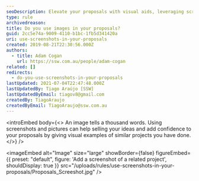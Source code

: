 ```yaml
---
seoDescription: Elevate your proposals with visual aids, leveraging screenshots and images to showcase successful projects and build trust with clients.
type: rule
archivedreason:
title: Do you use images in your proposals?
guid: 2cc5e74a-9009-4110-b1bc-1fb5d341420a
uri: use-screenshots-in-your-proposals
created: 2019-08-21T22:30:56.000Z
authors:
  - title: Adam Cogan
    url: https://ssw.com.au/people/adam-cogan
related: []
redirects:
  - do-you-use-screenshots-in-your-proposals
lastUpdated: 2021-07-04T22:47:48.000Z
lastUpdatedBy: Tiago Araújo [SSW]
lastUpdatedByEmail: tiagov8@gmail.com
createdBy: TiagoAraujo
createdByEmail: TiagoAraujo@ssw.com.au
---
```


<introEmbed
  body={<>
An image tells a thousand words. Using screenshots and pictures can help selling your ideas and add confidence to your proposals by giving visual examples of similar projects you have done.
  </>}
/>

<imageEmbed
  alt="Image"
  size="large"
  showBorder={false}
  figureEmbed={{
    preset: "default",
    figure: 'Add a screenshot of a related project',
    shouldDisplay: true
  }}
  src="/uploads/rules/use-screenshots-in-your-proposals/Proposals_Screeshot.jpg"
/>

